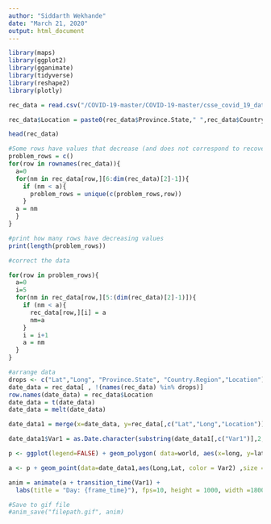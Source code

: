 ```yaml
---
author: "Siddarth Wekhande"
date: "March 21, 2020"
output: html_document
---
```


```r
library(maps)
library(ggplot2)
library(gganimate)
library(tidyverse)
library(reshape2)
library(plotly)
```

```r
rec_data = read.csv("/COVID-19-master/COVID-19-master/csse_covid_19_data/csse_covid_19_time_series/time_series_19-covid-Confirmed.csv")

rec_data$Location = paste0(rec_data$Province.State," ",rec_data$Country.Region)

head(rec_data)

```
```r
#Some rows have values that decrease (and does not correspond to recovered/deaths values). I coud not place why this number should change unless there is a discrepancy in the official number reported), but for now I "correct" the data by replacing the decreased number with the max number in that row
problem_rows = c()
for(row in rownames(rec_data)){
  a=0
  for(nm in rec_data[row,][6:dim(rec_data)[2]-1]){
    if (nm < a){
      problem_rows = unique(c(problem_rows,row))
    }
  a = nm
  }
}

#print how many rows have decreasing values
print(length(problem_rows))
```

```r
#correct the data 

for(row in problem_rows){
  a=0
  i=5
  for(nm in rec_data[row,][5:(dim(rec_data)[2]-1)]){
    if (nm < a){
      rec_data[row,][i] = a
      nm=a
    }
    i = i+1
    a = nm
  }
}

```



```r
#arrange data
drops <- c("Lat","Long", "Province.State", "Country.Region","Location")
date_data = rec_data[ , !(names(rec_data) %in% drops)]
row.names(date_data) = rec_data$Location
date_data = t(date_data)
date_data = melt(date_data)

date_data1 = merge(x=date_data, y=rec_data[,c("Lat","Long","Location")], by.x = "Var2",by.y="Location")

date_data1$Var1 = as.Date.character(substring(date_data1[,c("Var1")],2,nchar(as.character(date_data1[,c("Var1")]))), format = "%m.%d.%y")
```

```r
p <- ggplot(legend=FALSE) + geom_polygon( data=world, aes(x=long, y=lat,group=group), fill="white", colour="white")  + theme_dark() + theme(axis.text.x = element_blank(),axis.text.y = element_blank(), axis.title = element_blank()) + theme(axis.ticks = element_blank(),panel.grid.major = element_blank(), panel.grid.minor = element_blank())

a <- p + geom_point(data=date_data1,aes(Long,Lat, color = Var2) ,size = log(date_data1$value), alpha=0.7) + theme(legend.position = "none") 

anim = animate(a + transition_time(Var1) +
  labs(title = "Day: {frame_time}"), fps=10, height = 1000, width =1800, res=100)

#Save to gif file 
#anim_save("filepath.gif", anim)
```

